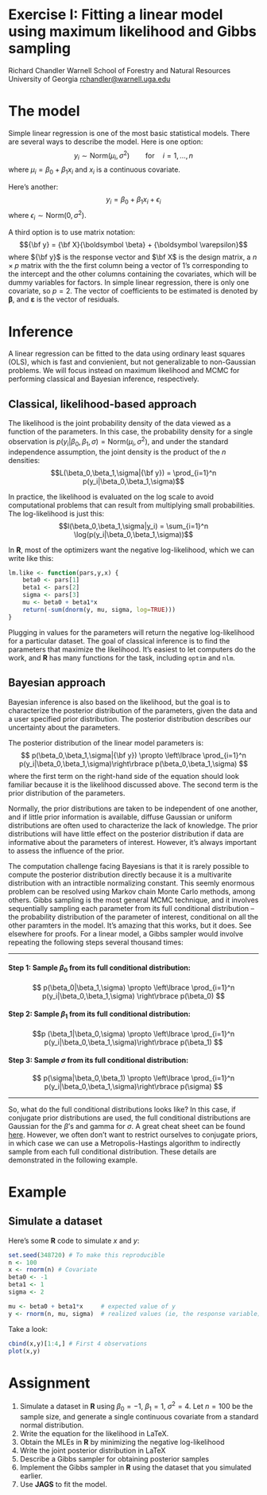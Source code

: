 Exercise I: Fitting a linear model using maximum likelihood and Gibbs sampling
================
Richard Chandler
Warnell School of Forestry and Natural Resources
University of Georgia
<rchandler@warnell.uga.edu>


# The model

Simple linear regression is one of the most basic statistical
models. There are several ways to describe the model. Here is one
option:
$$y_i \sim \mathrm{Norm}(\mu_i,\sigma^2) \qquad \mathrm{for} \quad i=1,\dots,n $$
where $\mu_i = \beta_0 + \beta_1 x_i$ and $x_i$ is a continuous covariate.

Here's another:
$$y_i = \beta_0 + \beta_1 x_i + \epsilon_i$$
where $\epsilon_i \sim \mathrm{Norm}(0, \sigma^2)$.

A third option is to use matrix notation: 
$${\bf y} = {\bf X}{\boldsymbol \beta} + {\boldsymbol \varepsilon}$$
where ${\bf y}$ is the response vector and $\bf X$ is the design
matrix, a $n \times p$ matrix with the the first column being a vector
of 1's corresponding to the intercept and the other columns containing
the covariates, which will be dummy variables for
factors. In simple linear regression, there is only one covariate, so
$p=2$. The vector of coefficients to be estimated is denoted by
$\boldsymbol \beta$, and $\boldsymbol \varepsilon$ is the vector of
residuals.

# Inference

A linear regression can be fitted to the data using ordinary least
squares (OLS), which is fast and convienient, but not generalizable to
non-Gaussian problems. We will focus instead on maximum likelihood and
MCMC for performing classical and Bayesian inference, respectively. 


## Classical, likelihood-based approach

The likelihood is the joint probability density of the data viewed as
a function of the parameters. In this case, the probability density
for a single observation is 
$p(y_i|\beta_0,\beta_1,\sigma)=\mathrm{Norm}(\mu_i,\sigma^2)$, and
under the standard independence assumption, the
joint density is the product of the $n$ densities:
$$L(\beta_0,\beta_1,\sigma|{\bf y}) = \prod_{i=1}^n
p(y_i|\beta_0,\beta_1,\sigma)$$


In practice, the likelihood is evaluated on the log scale to avoid
computational problems that can result from multiplying small
probabilities. The log-likelihood is just this:
$$l(\beta_0,\beta_1,\sigma|y_i) = \sum_{i=1}^n
\log(p(y_i|\beta_0,\beta_1,\sigma))$$


In __R__, most of the optimizers want the negative log-likelihood,
which we can write like this:
```R
lm.like <- function(pars,y,x) {
    beta0 <- pars[1]
    beta1 <- pars[2]
    sigma <- pars[3]
    mu <- beta0 + beta1*x
    return(-sum(dnorm(y, mu, sigma, log=TRUE)))
}
```

Plugging in values for the parameters will return the negative
log-likelihood for a particular dataset. The goal of classical
inference is to find the parameters that maximize the
likelihood. It's easiest to let computers do the work, and __R__ has
many functions for the task, including `optim` and `nlm`.


## Bayesian approach

Bayesian inference is also based on the likelihood, but
the goal is to characterize the posterior distribution of the
parameters, given the data and a user specified prior
distribution. The posterior distribution describes our uncertainty
about the parameters.

The posterior distribution of the linear model parameters is:
$$
p(\beta_0,\beta_1,\sigma|{\bf y}) \propto \left\lbrace \prod_{i=1}^n
p(y_i|\beta_0,\beta_1,\sigma)\right\rbrace p(\beta_0,\beta_1,\sigma)
$$
where the first term on the right-hand side of the equation should
look familiar because it is the likelihood discussed above. The second
term is the prior distribution of the parameters. 

Normally, the prior
distributions are taken to be independent of one another, and if
little prior information is available, diffuse Gaussian or uniform
distributions are often used to characterize the lack of
knowledge. The prior distributions will have little effect on
the posterior distribution if data are informative about the
parameters of interest. However, it's always important to assess the
influence of the prior.

The computation challenge facing Bayesians is that it is rarely
possible to compute the posterior distribution directly because it is
a multivarite distribution with an intractible normalizing
constant. This seemly enormous problem can be resolved using Markov
chain Monte Carlo methods, among others. Gibbs sampling is the most
general MCMC technique, and it involves sequentially sampling each
parameter from its full conditional distribution -- the probability
distribution of the parameter of interest, conditional on all the
other paramters in the model. It's amazing that this works, but it
does. See elsewhere for proofs. For a linear model, a Gibbs sampler
would involve repeating the following steps several thousand times:

***
#### Step 1: Sample $\beta_0$ from its full conditional distribution:

$$
p(\beta_0|\beta_1,\sigma) \propto \left\lbrace \prod_{i=1}^n
p(y_i|\beta_0,\beta_1,\sigma) \right\rbrace p(\beta_0)
$$

#### Step 2: Sample $\beta_1$ from its full conditional distribution:

$$p
(\beta_1|\beta_0,\sigma) \propto \left\lbrace \prod_{i=1}^n
p(y_i|\beta_0,\beta_1,\sigma)\right\rbrace p(\beta_1)
$$

#### Step 3: Sample $\sigma$ from its full conditional distribution:

$$
p(\sigma|\beta_0,\beta_1) \propto \left\lbrace \prod_{i=1}^n
p(y_i|\beta_0,\beta_1,\sigma)\right\rbrace p(\sigma)
$$

***

So, what do the full conditional distributions looks like? In this
case, if conjugate prior distributions are used, the full conditional
distributions are Gaussian for the $\beta$'s and gamma for
$\sigma$. A great cheat sheet can be
found
[here](https://en.wikipedia.org/wiki/Conjugate_prior#Table_of_conjugate_distributions). 
However, we often don't want to restrict ourselves to conjugate priors,
in which case we can use a Metropolis-Hastings algorithm to indirectly
sample from each full conditional distribution. These details are
demonstrated in the following example.




# Example

## Simulate a dataset


Here's some **R** code to simulate $x$ and $y$:

```R
set.seed(348720) # To make this reproducible
n <- 100
x <- rnorm(n) # Covariate
beta0 <- -1
beta1 <- 1
sigma <- 2

mu <- beta0 + beta1*x     # expected value of y
y <- rnorm(n, mu, sigma)  # realized values (ie, the response variable)
```



Take a look:
```R
cbind(x,y)[1:4,] # First 4 observations
plot(x,y)
```




# Assignment


1. Simulate a dataset in **R** using $\beta_0=-1$, $\beta_1=1$,
    $\sigma^2=4$. Let $n=100$ be the sample size, and generate a
    single continuous covariate from a standard normal distribution.
2. Write the equation for the likelihood in LaTeX.
3. Obtain the MLEs in **R** by minimizing the negative log-likelihood
4. Write the joint posterior distribution in LaTeX
5. Describe a Gibbs sampler for obtaining posterior samples
6. Implement the Gibbs sampler in **R** using the dataset that
    you simulated earlier.
7. Use **JAGS** to fit the model.




